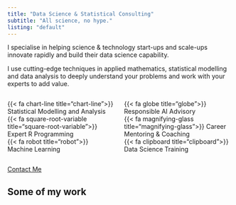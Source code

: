 ```yaml
---
title: "Data Science & Statistical Consulting"
subtitle: "All science, no hype."
listing: "default"
---
```


I specialise in helping science & technology start-ups and scale-ups innovate
rapidly and build their data science capability.   

I use cutting-edge techniques in applied mathematics, statistical modelling and data analysis to deeply understand your problems and work with your experts to add value.    



:::: {.columns}

::: {.column width="50%"}
{{< fa chart-line title="chart-line">}}  Statistical Modelling and Analysis  
{{< fa square-root-variable title="square-root-variable">}} Expert R Programming   
{{< fa robot title="robot">}} Machine Learning 
:::

::: {.column width="50%"}
{{< fa globe title="globe">}} Responsible AI Advisory   
{{< fa magnifying-glass title="magnifying-glass">}} Career Mentoring & Coaching    
{{< fa clipboard title="clipboard">}} Data Science Training  
:::

::::  

<a href="https://www.wavedatalabs.com.au/contact/" class="btn btn-outline-info btn-lg active" role="button" aria-pressed="true">Contact Me</a>

## Some of my work  


